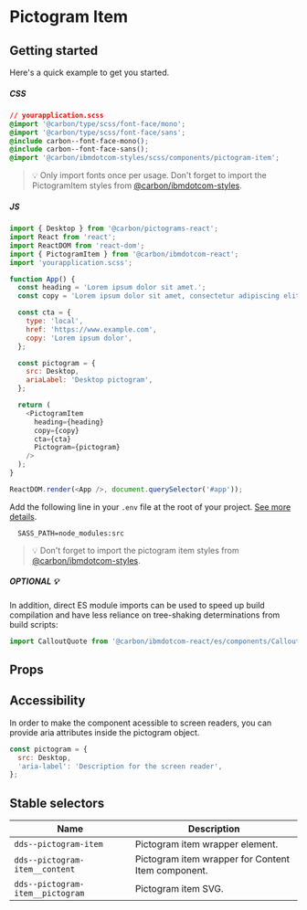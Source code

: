 
# Pictogram Item

## Getting started

Here's a quick example to get you started.

##### CSS

```css
// yourapplication.scss
@import '@carbon/type/scss/font-face/mono';
@import '@carbon/type/scss/font-face/sans';
@include carbon--font-face-mono();
@include carbon--font-face-sans();
@import '@carbon/ibmdotcom-styles/scss/components/pictogram-item';
```

> 💡 Only import fonts once per usage. Don't forget to import the PictogramItem
> styles from
> [@carbon/ibmdotcom-styles](https://github.com/carbon-design-system/carbon-for-ibm-dotcom/blob/master/packages/styles).

##### JS

```javascript
import { Desktop } from '@carbon/pictograms-react';
import React from 'react';
import ReactDOM from 'react-dom';
import { PictogramItem } from '@carbon/ibmdotcom-react';
import 'yourapplication.scss';

function App() {
  const heading = 'Lorem ipsum dolor sit amet.';
  const copy = 'Lorem ipsum dolor sit amet, consectetur adipiscing elit.';

  const cta = {
    type: 'local',
    href: 'https://www.example.com',
    copy: 'Lorem ipsum dolor',
  };

  const pictogram = {
    src: Desktop,
    ariaLabel: 'Desktop pictogram',
  };

  return (
    <PictogramItem
      heading={heading}
      copy={copy}
      cta={cta}
      Pictogram={pictogram}
    />
  );
}

ReactDOM.render(<App />, document.querySelector('#app'));
```

Add the following line in your `.env` file at the root of your project.
[See more details](https://github.com/carbon-design-system/carbon-for-ibm-dotcom/tree/master/packages/styles#usage).

```
  SASS_PATH=node_modules:src
```

> 💡 Don't forget to import the pictogram item styles from
> [@carbon/ibmdotcom-styles](https://github.com/carbon-design-system/carbon-for-ibm-dotcom/blob/master/packages/styles).

##### OPTIONAL 💡

In addition, direct ES module imports can be used to speed up build compilation and have less reliance on tree-shaking determinations from build scripts:

````js
import CalloutQuote from '@carbon/ibmdotcom-react/es/components/CalloutQuote/CalloutQuote';
````

## Props

<Props of={PictogramItem} />

## Accessibility

In order to make the component acessible to screen readers, you can provide aria
attributes inside the pictogram object.

```javascript
const pictogram = {
  src: Desktop,
  'aria-label': 'Description for the screen reader',
};
```

## Stable selectors

| Name                             | Description                                        |
| -------------------------------- | -------------------------------------------------- |
| `dds--pictogram-item`            | Pictogram item wrapper element.                    |
| `dds--pictogram-item__content`   | Pictogram item wrapper for Content Item component. |
| `dds--pictogram-item__pictogram` | Pictogram item SVG.                                |

<Description markdown={contributing} />
